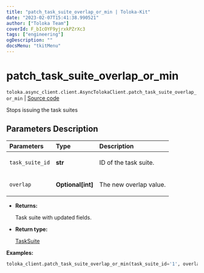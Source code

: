 ```yaml
---
title: "patch_task_suite_overlap_or_min | Toloka-Kit"
date: "2023-02-07T15:41:38.990521"
author: ["Toloka Team"]
coverId: F_bIcOYF9yjrxkPZrXc3
tags: ["engineering"]
ogDescription: ""
docsMenu: "tkitMenu"
---
```


# patch_task_suite_overlap_or_min
`toloka.async_client.client.AsyncTolokaClient.patch_task_suite_overlap_or_min` | [Source code](https://github.com/Toloka/toloka-kit/blob/v1.1.3/src/client/__init__.py#L0)

Stops issuing the task suites

## Parameters Description

| Parameters | Type | Description |
| :----------| :----| :-----------|
`task_suite_id`|**str**|<p>ID of the task suite.</p>
`overlap`|**Optional\[int\]**|<p>The new overlap value.</p>

* **Returns:**

  Task suite with updated fields.

* **Return type:**

  [TaskSuite](/docs-new/toloka-kit/reference/toloka.client.task_suite.TaskSuite)

**Examples:**

```python
toloka_client.patch_task_suite_overlap_or_min(task_suite_id='1', overlap=100)
```
